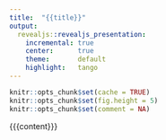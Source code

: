 ```yaml
---
title:  "{{title}}"
output: 
  revealjs::revealjs_presentation: 
    incremental: true
    center:      true
    theme:       default
    highlight:   tango
---
```


```r
knitr::opts_chunk$set(cache = TRUE)
knitr::opts_chunk$set(fig.height = 5)
knitr::opts_chunk$set(comment = NA)
```

{{{content}}}
